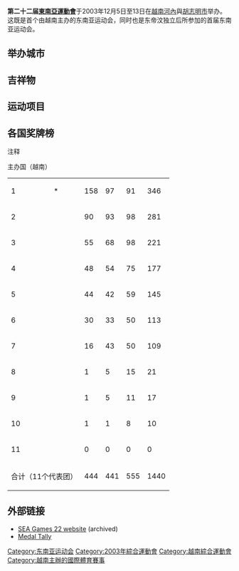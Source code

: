 {{Infobox games
| Name                   = 第二十二届東南亞運動會
| Logo                   = <!-- 檔案不存在 2003seagames.png ，可從英文維基百科取得 -->
| Size                   = 200px
| Optional caption       =
| Nations participating  = 11
| Athletes participating = 5000
| Events                 = 42
| Opening ceremony       = 2003年12月5日
| Closing ceremony       = 2003年12月13日
| Officially opened by   = [[潘文凱|潘文凱]]<br />{{small|越南總理}}
| Athlete's Oath         = Nguyễn Mạnh Tường
| Judge's Oath           = Hoàng Xuân Vinh
| Torch lighter          = Nguyễn Thúy Hiền<br />{{small|(Wushu)}}
| Ceremony venue         = [[美亭國家體育場|美亭國家體育場]]}}

'''第二十二届[[東南亞運動會|東南亞運動會]]'''于2003年12月5日至13日在[[越南|越南]][[河內|河內]]與[[胡志明市|胡志明市]]举办。这既是首个由越南主办的东南亚运动会，同时也是东帝汶独立后所参加的首届东南亚运动会。

==举办城市==
==吉祥物==
==运动项目==

==各国奖牌榜==
;注释
{{Colorbox|#ccccff| <nowiki>*</nowiki> }} 主办国（越南）
{| {{RankedMedalTable|class=wikitable sortable plainrowheaders|caption=2003年东南亚运动会奖牌榜}}
|-style="background:#ccccff"
|1||align=left|{{flagIOC2team|VIE|2003年東南亞運動會}}*||158||97||91||346
|-
|2||align=left|{{flagIOC2team|THA|2003年東南亞運動會}}||90||93||98||281
|-
|3||align=left|{{flagIOC2team|INA|2003年東南亞運動會}}||55||68||98||221
|-
|4||align=left|{{flagIOC2team|PHI|2003年東南亞運動會}}||48||54||75||177
|-
|5||align=left|{{flagIOC2team|MAS|2003年東南亞運動會}}||44||42||59||145
|-
|6||align=left|{{flagIOC2team|SIN|2003年東南亞運動會}}||30||33||50||113
|-
|7||align=left|{{flagIOC2team|MYA|2003年東南亞運動會}}||16||43||50||109
|-
|8||align=left|{{flagIOC2team|LAO|2003年東南亞運動會}}||1||5||15||21
|-
|9||align=left|{{flagIOC2team|CAM|2003年東南亞運動會}}||1||5||11||17
|-
|10||align=left|{{flagIOC2team|BRU|2003年東南亞運動會}}||1||1||8||10
|-
|11||align=left|{{flagIOC2team|TLS|2003年東南亞運動會}}||0||0||0||0
|-class="sortbottom"
!colspan=2|合计（11个代表团） !! 444 !! 441 !! 555 !! 1440
|}

==外部链接==
* [https://web.archive.org/web/20040405182307/http://english.seagames22.com.vn/ SEA Games 22 website] (archived)
* [http://www.thanhniennews.com/sports/?catid=5&newsid=9270 Medal Tally]{{Wayback|url=http://www.thanhniennews.com/sports/?catid=5&newsid=9270 |date=20141006213204 }}

{{東南亞運動會}}

[[Category:东南亚运动会|Category:东南亚运动会]]
[[Category:2003年綜合運動會|Category:2003年綜合運動會]]
[[Category:越南綜合運動會|Category:越南綜合運動會]]
[[Category:越南主辦的國際體育賽事|Category:越南主辦的國際體育賽事]]